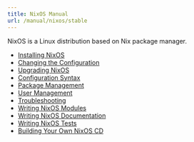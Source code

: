 ```yaml
---
title: NixOS Manual
url: /manual/nixos/stable
---
```


NixOS is a Linux distribution based on Nix package manager.

- [Installing NixOS](/manual/nixos/stable/#sec-installation)
- [Changing the Configuration](/manual/nixos/stable/#sec-changing-config)
- [Upgrading NixOS](/manual/nixos/stable/#sec-upgrading)
- [Configuration Syntax](/manual/nixos/stable/#sec-configuration-syntax)
- [Package Management](/manual/nixos/stable/#sec-package-management)
- [User Management](/manual/nixos/stable/#sec-user-management)
- [Troubleshooting](/manual/nixos/stable/#ch-troubleshooting)
- [Writing NixOS Modules](/manual/nixos/stable/#sec-writing-modules)
- [Writing NixOS Documentation](/manual/nixos/stable/#sec-writing-documentation)
- [Writing NixOS Tests](/manual/nixos/stable/#sec-nixos-tests)
- [Building Your Own NixOS CD](/manual/nixos/stable/#sec-building-image)
